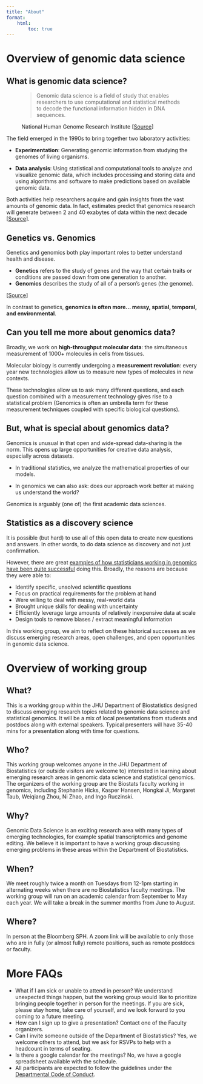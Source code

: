 ```yaml
---
title: "About"
format: 
    html:
        toc: true
---
```


# Overview of genomic data science

## What is genomic data science? 


<figure>
  <blockquote class="blockquote">
    <p class="mb-0">Genomic data science is a field of study that enables researchers to use  computational and statistical methods to decode the functional information hidden in DNA sequences.</p>
  
  </blockquote>
  <figcaption class="blockquote-footer">
    National Human Genome Research Institute [<a href="https://www.genome.gov/about-genomics/fact-sheets/Genomic-Data-Science">Source</a>]
  </figcaption>
</figure>

The field emerged in the 1990s to bring together two laboratory activities:

- **Experimentation**: Generating genomic information from studying the genomes of living organisms.
 
- **Data analysis**: Using statistical and computational tools to analyze and visualize genomic data, which includes processing and storing data and using algorithms and software to make predictions based on available genomic data.
 
Both activities help researchers acquire and gain insights from the vast amounts of genomic data. In fact, estimates predict that genomics research will generate between 2 and 40 exabytes of data within the next decade [[Source](https://www.genome.gov/about-genomics/fact-sheets/Genomic-Data-Science)].

## Genetics vs. Genomics 

Genetics and genomics both play important roles to better understand health and disease.

- **Genetics** refers to the study of genes and the way that certain traits or conditions are passed down from one generation to another.
- **Genomics** describes the study of all of a person's genes (the genome).

[[Source](https://www.genome.gov/about-genomics/fact-sheets/Genetics-vs-Genomics)]

In contrast to genetics, **genomics is often more... messy, spatial, temporal, and environmental**. 


## Can you tell me more about genomics data? 

Broadly, we work on **high-throughput molecular data**: the simultaneous measurement of 1000+ molecules in cells from tissues. 

Molecular biology is currently undergoing a **measurement revolution**: every year new technologies allow us to measure new types of molecules in new contexts.

These technologies allow us to ask many different questions, and each question combined with a measurement technology gives rise to a statistical problem (Genomics is often an umbrella term for these measurement techniques coupled with specific biological questions). 

## But, what is special about genomics data? 

Genomics is unusual in that open and wide-spread data-sharing is the norm. This opens up large opportunities for creative data analysis, especially across datasets.

- In traditional statistics, we analyze the mathematical properties of our models. 

- In genomics we can also ask: does our approach work better at making us understand the world?

Genomics is arguably (one of) the first academic data sciences.
 
## Statistics as a discovery science

It is possible (but hard) to use all of this open data to create new questions and answers. In other words, to do data science as discovery and not just confirmation. 

However, there are great [examples of how statisticians working in genomics have been quite successful](https://simplystatistics.org/posts/2013-05-29-what-statistics-should-do-about-big-data-problem-forward-not-solution-backward) doing this. Broadly, the reasons are because they were able to: 

- Identify specific, unsolved scientific questions
- Focus on practical requirements for the problem at hand
- Were willing to deal with messy, real-world data 
- Brought unique skills for dealing with uncertainty
- Efficiently leverage large amounts of relatively inexpensive data at scale 
- Design tools to remove biases / extract meaningful information

In this working group, we aim to reflect on these historical successes as we discuss emerging research areas, open challenges, and open opportunities in genomic data science. 

# Overview of working group

## What? 

This is a working group within the JHU Department of Biostatistics designed to discuss emerging research topics related to genomic data science and statistical genomics. It will be a mix of local presentations from students and postdocs along with external speakers. Typical presenters will have 35-40 mins for a presentation along with time for questions. 

## Who?

This working group welcomes anyone in the JHU Department of Biostatistics (or outside visitors are welcome to) interested in learning about emerging research areas in genomic data science and statistical genomics. The organizers of the working group are the Biostats faculty working in genomics, including Stephanie Hicks, Kasper Hansen, Hongkai Ji, Margaret Taub, Weiqiang Zhou, Ni Zhao, and Ingo Ruczinski. 

## Why? 

Genomic Data Science is an exciting research area with many types of emerging technologies, for example spatial transcriptomics and genome editing. We believe it is important to have a working group discussing emerging problems in these areas within the Department of Biostatistics. 
 
## When? 

We meet roughly twice a month on Tuesdays from 12-1pm starting in alternating weeks when there are no Biostatistics faculty meetings. The working group will run on an academic calendar from September to May each year. We will take a break in the summer months from June to August. 

## Where? 

In person at the Bloomberg SPH. A zoom link will be available to only those who are in fully (or almost fully) remote positions, such as remote postdocs or faculty. 

# More FAQs

- What if I am sick or unable to attend in person? We understand unexpected things happen, but the working group would like to prioritize bringing people together in person for the meetings. If you are sick, please stay home, take care of yourself, and we look forward to you coming to a future meeting. 
- How can I sign up to give a presentation? Contact one of the Faculty organizers. 
- Can I invite someone outside of the Department of Biostatistics? Yes, we welcome others to attend, but we ask for RSVPs to help with a headcount in terms of seating.
- Is there a google calendar for the meetings? No, we have a google spreadsheet available with the schedule.
- All participants are expected to follow the guidelines under the [Departmental Code of Conduct](https://publichealth.jhu.edu/departments/biostatistics/about/department-of-biostatistics-code-of-conduct). 